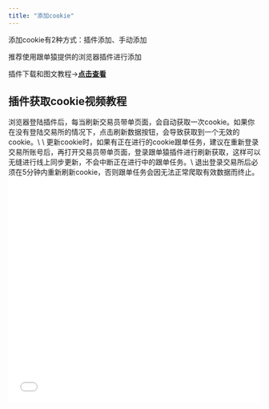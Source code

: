 ```yaml
---
title: "添加cookie"
---
```


添加cookie有2种方式：插件添加、手动添加

推荐使用跟单猿提供的浏览器插件进行添加

<Icon icon="star" color="#ff0000" />插件下载和图文教程→[**点击查看**](https://xwvmohge80.feishu.cn/docx/OWvbdwKKvo4qpXxRVOAcg40mnub)

## 插件获取cookie视频教程

<Note>
  浏览器登陆插件后，每当刷新交易员带单页面，会自动获取一次cookie。如果你在没有登陆交易所的情况下，点击刷新数据按钮，会导致获取到一个无效的cookie。\
  \
  更新cookie时，如果有正在进行的cookie跟单任务，建议在重新登录交易所账号后，再打开交易员带单页面，登录跟单猿插件进行刷新获取，这样可以无缝进行线上同步更新，不会中断正在进行中的跟单任务。\
  退出登录交易所后必须在5分钟内重新刷新cookie，否则跟单任务会因无法正常爬取有效数据而终止。
</Note>

<iframe src="//player.bilibili.com/player.html?isOutside=true&aid=115093362708309&bvid=BV1pGvPzWEFh&cid=31948671297&p=1&autoplay=0" scrolling="no" border="0" frameborder="no" framespacing="0" allowfullscreen="true" width="100%" height="450px" />

## 手动获取cookie视频教程

<iframe src="//player.bilibili.com/player.html?isOutside=true&aid=115093564031030&bvid=BV1JEvPzJEDL&cid=31949456364&p=1&autoplay=0" scrolling="no" border="0" frameborder="no" framespacing="0" allowfullscreen="true" width="100%" height="450px" />